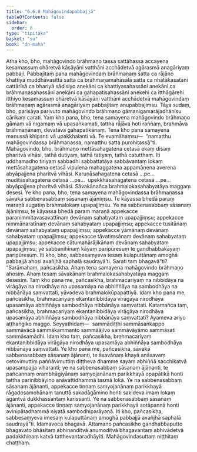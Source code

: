 ```yaml
---
title: "6.6.8 Mahāgovindapabbajjā"
tableOfContents: false
sidebar:
  order: 8
type: "tipitaka"
basket: "su"
book: "dn-maha"
---
```



<DynamicBreadcrumb />

<Division number="326" book="dn-maha">

<Paragraph number="738" book="dn-maha">
Atha kho, bho, mahāgovindo brāhmaṇo tassa sattāhassa accayena kesamassuṃ ohāretvā kāsāyāni vatthāni acchādetvā agārasmā anagāriyaṃ pabbaji. Pabbajitaṃ pana mahāgovindaṃ brāhmaṇaṃ satta ca rājāno khattiyā muddhāvasittā satta ca brāhmaṇamahāsālā satta ca nhātakasatāni cattārīsā ca bhariyā sādisiyo anekāni ca khattiyasahassāni anekāni ca brāhmaṇasahassāni anekāni ca gahapatisahassāni anekehi ca itthāgārehi itthiyo kesamassuṃ ohāretvā kāsāyāni vatthāni acchādetvā mahāgovindaṃ brāhmaṇaṃ agārasmā anagāriyaṃ pabbajitaṃ anupabbajiṃsu. Tāya sudaṃ, bho, parisāya parivuto mahāgovindo brāhmaṇo gāmanigamarājadhānīsu cārikaṃ carati. Yaṃ kho pana, bho, tena samayena mahāgovindo brāhmaṇo gāmaṃ vā nigamaṃ vā upasaṅkamati, tattha rājāva hoti raññaṃ, brahmāva brāhmaṇānaṃ, devatāva gahapatikānaṃ. Tena kho pana samayena manussā khipanti vā upakkhalanti vā. Te evamāhaṃsu—  “namatthu mahāgovindassa brāhmaṇassa, namatthu satta purohitassā”ti.
</Paragraph>

</Division>
<Division number="327" book="dn-maha">

<Paragraph number="739" book="dn-maha">
Mahāgovindo, bho, brāhmaṇo mettāsahagatena cetasā ekaṃ disaṃ pharitvā vihāsi, tathā dutiyaṃ, tathā tatiyaṃ, tathā catutthaṃ. Iti uddhamadho tiriyaṃ sabbadhi sabbattatāya sabbāvantaṃ lokaṃ mettāsahagatena cetasā vipulena mahaggatena appamāṇena averena abyāpajjena pharitvā vihāsi. Karuṇāsahagatena cetasā …pe…  muditāsahagatena cetasā …pe…  upekkhāsahagatena cetasā …pe…  abyāpajjena pharitvā vihāsi. Sāvakānañca brahmalokasahabyatāya maggaṃ desesi.
</Paragraph>

</Division>
<Division number="328" book="dn-maha">

<Paragraph number="740" book="dn-maha">
Ye kho pana, bho, tena samayena mahāgovindassa brāhmaṇassa sāvakā sabbenasabbaṃ sāsanaṃ ājāniṃsu. Te kāyassa bhedā paraṃ maraṇā sugatiṃ brahmalokaṃ upapajjiṃsu. Ye na sabbenasabbaṃ sāsanaṃ ājāniṃsu, te kāyassa bhedā paraṃ maraṇā appekacce paranimmitavasavattīnaṃ devānaṃ sahabyataṃ upapajjiṃsu; appekacce nimmānaratīnaṃ devānaṃ sahabyataṃ upapajjiṃsu; appekacce tusitānaṃ devānaṃ sahabyataṃ upapajjiṃsu; appekacce yāmānaṃ devānaṃ sahabyataṃ upapajjiṃsu; appekacce tāvatiṃsānaṃ devānaṃ sahabyataṃ upapajjiṃsu; appekacce cātumahārājikānaṃ devānaṃ sahabyataṃ upapajjiṃsu; ye sabbanihīnaṃ kāyaṃ paripūresuṃ te gandhabbakāyaṃ paripūresuṃ. Iti kho, bho, sabbesaṃyeva tesaṃ kulaputtānaṃ amoghā pabbajjā ahosi avañjhā saphalā saudrayā’ti. Sarati taṃ bhagavā”ti?
</Paragraph>

</Division>
<Division number="329" book="dn-maha">

<Paragraph number="741" book="dn-maha">
“Sarāmahaṃ, pañcasikha. Ahaṃ tena samayena mahāgovindo brāhmaṇo ahosiṃ. Ahaṃ tesaṃ sāvakānaṃ brahmalokasahabyatāya maggaṃ desesiṃ. Taṃ kho pana me, pañcasikha, brahmacariyaṃ na nibbidāya na virāgāya na nirodhāya na upasamāya na abhiññāya na sambodhāya na nibbānāya saṃvattati, yāvadeva brahmalokūpapattiyā.
</Paragraph>

<Paragraph number="742" book="dn-maha">
Idaṃ kho pana me, pañcasikha, brahmacariyaṃ ekantanibbidāya virāgāya nirodhāya upasamāya abhiññāya sambodhāya nibbānāya saṃvattati. Katamañca taṃ, pañcasikha, brahmacariyaṃ ekantanibbidāya virāgāya nirodhāya upasamāya abhiññāya sambodhāya nibbānāya saṃvattati? Ayameva ariyo aṭṭhaṅgiko maggo. Seyyathidaṃ—  sammādiṭṭhi sammāsaṅkappo sammāvācā sammākammanto sammāājīvo sammāvāyāmo sammāsati sammāsamādhi. Idaṃ kho taṃ, pañcasikha, brahmacariyaṃ ekantanibbidāya virāgāya nirodhāya upasamāya abhiññāya sambodhāya nibbānāya saṃvattati.
</Paragraph>

</Division>
<Division number="330" book="dn-maha">

<Paragraph number="743" book="dn-maha">
Ye kho pana me, pañcasikha, sāvakā sabbenasabbaṃ sāsanaṃ ājānanti, te āsavānaṃ khayā anāsavaṃ cetovimuttiṃ paññāvimuttiṃ diṭṭheva dhamme sayaṃ abhiññā sacchikatvā upasampajja viharanti; ye na sabbenasabbaṃ sāsanaṃ ājānanti, te pañcannaṃ orambhāgiyānaṃ saṃyojanānaṃ parikkhayā opapātikā honti tattha parinibbāyino anāvattidhammā tasmā lokā. Ye na sabbenasabbaṃ sāsanaṃ ājānanti, appekacce tiṇṇaṃ saṃyojanānaṃ parikkhayā rāgadosamohānaṃ tanuttā sakadāgāmino honti sakideva imaṃ lokaṃ āgantvā dukkhassantaṃ karissanti. Ye na sabbenasabbaṃ sāsanaṃ ājānanti, appekacce tiṇṇaṃ saṃyojanānaṃ parikkhayā sotāpannā honti avinipātadhammā niyatā sambodhiparāyaṇā. Iti kho, pañcasikha, sabbesaṃyeva imesaṃ kulaputtānaṃ amoghā pabbajjā avañjhā saphalā saudrayā”ti.
</Paragraph>

<Paragraph number="744" book="dn-maha">
Idamavoca bhagavā. Attamano pañcasikho gandhabbaputto bhagavato bhāsitaṃ abhinanditvā anumoditvā bhagavantaṃ abhivādetvā padakkhiṇaṃ katvā tatthevantaradhāyīti.

</Paragraph>
</Division>

<Paragraph number="745" type="center" book="dn-maha">
Mahāgovindasuttaṃ niṭṭhitaṃ chaṭṭhaṃ.
</Paragraph>